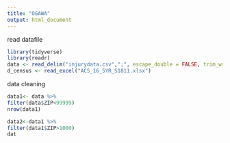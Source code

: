 ```yaml
---
title: "OGAWA"
output: html_document
---
```


read datafile 
```r
library(tidyverse)
library(readr)
data <- read_delim("injurydata.csv",";", escape_double = FALSE, trim_ws = TRUE)
d_census <- read_excel("ACS_16_5YR_S1811.xlsx")
```

data cleaning
```r
data1<- data %>%
filter(data$ZIP<99999)
nrow(data1)

data2<-data1 %>%
filter(data1$ZIP>1000) 
dat
```
